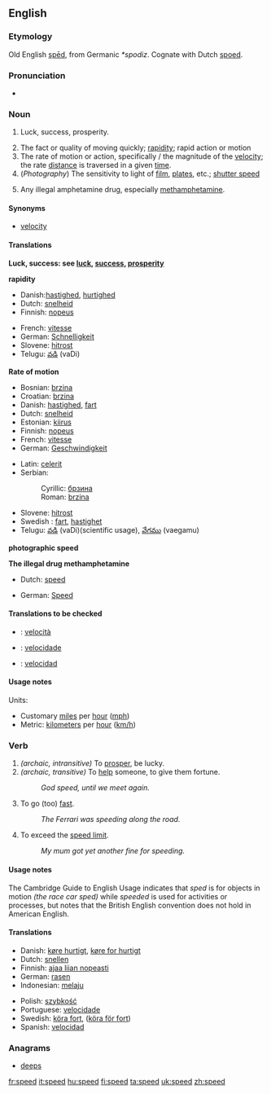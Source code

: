 ==English==
===Etymology===
Old English [[sped#Old English|spēd]], from Germanic ''*spodiz''.  Cognate with Dutch [[spoed]].

===Pronunciation===
*{{IPA|/spiːd/}}

===Noun===
{{en-noun|speed|speeds}}

# {{archaic}} Luck, success, prosperity.
# The fact or quality of moving quickly; [[rapidity]]; rapid action or motion
# The rate of motion or action, specifically {{math}}/{{physics}} the magnitude of the [[velocity]]; the rate [[distance]] is traversed in a given [[time]].
# (''Photography'') The sensitivity to light of [[film]], [[plates]], etc.; [[shutter speed]]
# {{slang}} Any illegal amphetamine drug, especially [[methamphetamine]].

====Synonyms====
*[[velocity]]

====Translations====
'''Luck, success: see [[luck]], [[success]], [[prosperity]]'''

'''rapidity'''
{{top}}
*Danish:[[hastighed]], [[hurtighed]]
*Dutch: [[snelheid]] {{f}}
*Finnish: [[nopeus]]
{{mid}}
*French: [[vitesse]]
*German: [[Schnelligkeit]]
*Slovene: [[hitrost]] {{f}}
*Telugu: [[వడి]] (vaDi)
{{bottom}}

'''Rate of motion'''
{{top}}
*Bosnian: [[brzina#Bosnian|brzina]] {{f}}
*Croatian: [[brzina#Croatian|brzina]] {{f}}
*Danish: [[hastighed]], [[fart]]
*Dutch: [[snelheid]] {{f}}
*Estonian: [[kiirus]]
*Finnish: [[nopeus]]
*French: [[vitesse]] {{f}}
*German: [[Geschwindigkeit]] {{f}}
{{mid}}
*Latin: [[celerit]]
*Serbian:
*:Cyrillic: [[брзина#Serbian|брзина]] {{f}}
*:Roman: [[brzina#Serbian|brzina]]   {{f}}
*Slovene: [[hitrost]] {{f}}
*Swedish : [[fart]], [[hastighet]]
*Telugu: [[వడి]] (vaDi)(scientific usage), [[వేగము]] (vaegamu)
{{bottom}}

'''photographic speed'''
{{top}}
{{mid}}
{{bottom}}

'''The illegal drug methamphetamine'''
{{top}}
*Dutch: [[speed#Dutch|speed]]
{{mid}}
*German: [[Speed]] {{n}}
{{bottom}}

====Translations to be checked====
{{checktrans}}
*{{ttbc|Italian}}: [[velocità]]
*{{ttbc|Portuguese}}: [[velocidade]]
*{{ttbc|Spanish}}: [[velocidad]]

====Usage notes====
Units:
*Customary [[mile]]s per [[hour]] ([[mph]])
*Metric: [[kilometer]]s per [[hour]] ([[km/h]])

===Verb===
{{irregverb|'''to speed'''|'''[[speeds]]'''|'''[[sped]] '''or''' [[speeded]]'''|'''[[sped]] '''or''' [[speeded]]'''|'''[[speeding]]'''}}

# ''(archaic, intransitive)'' To [[prosper]], be lucky.
# ''(archaic, transitive)'' To [[help]] someone, to give them fortune.
#:''God speed, until we meet again.''
# To go (too) [[fast]].
#:''The Ferrari was speeding along the road.''
# To exceed the [[speed limit]].
#:''My mum got yet another fine for speeding.''

====Usage notes====
The Cambridge Guide to English Usage indicates that ''sped'' is for objects in motion ''(the race car sped)'' while ''speeded'' is used for activities or processes, but notes that the British English convention does not hold in American English.  <!--Sped is the only correct form in American English, but additional references are still needed for that...rfv?  Also, should ''speeded'' be only listed as a related term to [[sped]] but not linked here at all?-->

====Translations====
{{top}}
*Danish: [[køre hurtigt]], [[køre for hurtigt]]
*Dutch: [[snellen]]
*Finnish: [[ajaa liian nopeasti]]
*German: [[rasen]]
*Indonesian: [[laju|melaju]]
{{mid}}
*Polish: [[szybkość]]
*Portuguese: [[velocidade]]
*Swedish: [[köra fort]], ([[köra för fort]])
*Spanish: [[velocidad]]
{{bottom}}

===Anagrams===
*[[deeps]]

[[fr:speed]]
[[it:speed]]
[[hu:speed]]
[[fi:speed]]
[[ta:speed]]
[[uk:speed]]
[[zh:speed]]
